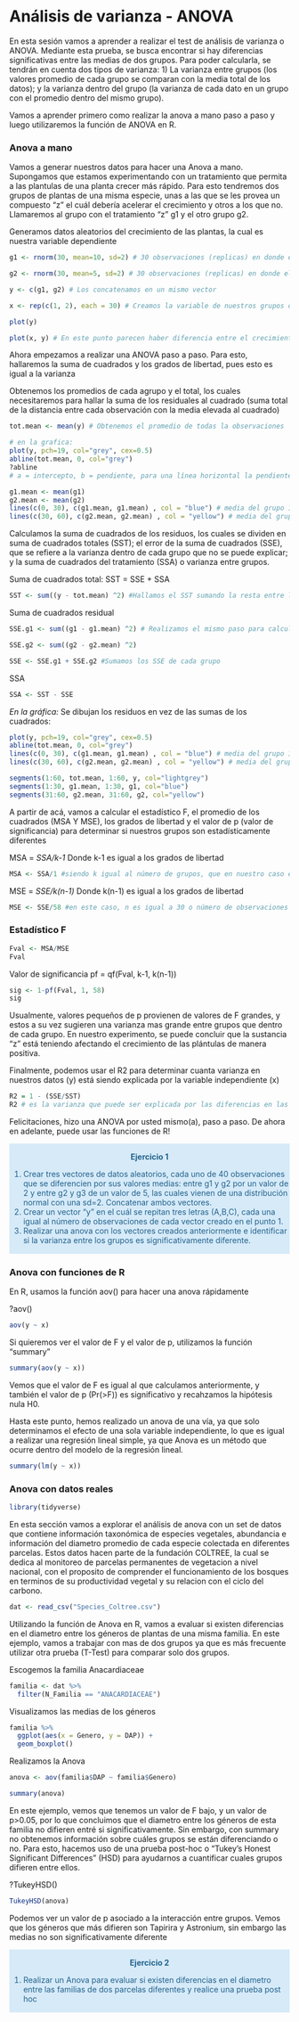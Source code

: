 # Análisis de varianza - ANOVA

En esta sesión vamos a aprender a realizar el test de análisis de varianza o ANOVA. Mediante esta prueba, se busca encontrar si hay diferencias significativas entre las medias de dos grupos. Para poder calcularla, se tendrán en cuenta dos tipos de varianza: 1) La varianza entre grupos (los valores promedio de cada grupo se comparan con la media total de los datos); y la varianza dentro del grupo (la varianza de cada dato en un grupo con el promedio dentro del mismo grupo).

Vamos a aprender primero como realizar la anova a mano paso a paso y luego utilizaremos la función de ANOVA en R.

### Anova a mano

Vamos a generar nuestros datos para hacer una Anova a mano. Supongamos que estamos experimentando con un tratamiento que permita a las plantulas de una planta crecer más rápido. Para esto tendremos dos grupos de plantas de una misma especie, unas a las que se les provea un compuesto "z" el cuál debería acelerar el crecimiento y otros a los que no. Llamaremos al grupo con el tratamiento "z" g1 y el otro grupo g2.

Generamos datos aleatorios del crecimiento de las plantas, la cual es nuestra variable dependiente

```r
g1 <- rnorm(30, mean=10, sd=2) # 30 observaciones (replicas) en donde el crecimiento en promedio es 10, el doble de lo normal

g2 <- rnorm(30, mean=5, sd=2) # 30 observaciones (replicas) en donde el crecimiento en promedio es 5, en ambos grupos la variación en el crecimiento de cada grupo es el mismo, con sd=2

y <- c(g1, g2) # Los concatenamos en un mismo vector

x <- rep(c(1, 2), each = 30) # Creamos la variable de nuestros grupos o variable independiente, el 1 corresponde a las plantulas de g1 y el 2 a los de g2

plot(y)

plot(x, y) # En este punto parecen haber diferencia entre el crecimiento del grupo 1 y 2
```

Ahora empezamos a realizar una ANOVA paso a paso. Para esto, hallaremos la suma de cuadrados y los grados de libertad, pues esto es igual a la varianza

Obtenemos los promedios de cada agrupo y el total, los cuales necesitaremos para hallar la suma de los residuales al cuadrado (suma total de la distancia entre cada observación con la media elevada al cuadrado)

```r
tot.mean <- mean(y) # Obtenemos el promedio de todas la observaciones

# en la grafica: 
plot(y, pch=19, col="grey", cex=0.5) 
abline(tot.mean, 0, col="grey") 
?abline
# a = intercepto, b = pendiente, para una línea horizontal la pendiente (slope) = 0

g1.mean <- mean(g1)
g2.mean <- mean(g2) 
lines(c(0, 30), c(g1.mean, g1.mean) , col = "blue") # media del grupo 1
lines(c(30, 60), c(g2.mean, g2.mean) , col = "yellow") # media del grupo 2
```

Calculamos la suma de cuadrados de los residuos, los cuales se dividen en suma de cuadrados totales (SST); el error de la suma de cuadrados (SSE), que se refiere a la varianza dentro de cada grupo que no se puede explicar; y la suma de cuadrados del tratamiento (SSA) o varianza entre grupos.

Suma de cuadrados total: SST = SSE + SSA

```r
SST <- sum((y - tot.mean) ^2) #Hallamos el SST sumando la resta entre la media de todos los datos con cada observación elevada al cuadrado
```

Suma de cuadrados residual

```r
SSE.g1 <- sum((g1 - g1.mean) ^2) # Realizamos el mismo paso para calcular el SST pero con el subconjunto de datos de cada grupo

SSE.g2 <- sum((g2 - g2.mean) ^2)

SSE <- SSE.g1 + SSE.g2 #Sumamos los SSE de cada grupo
```

SSA

```r
SSA <- SST - SSE 
```

*En la gráfica:*
Se dibujan los residuos en vez de las sumas de los cuadrados:

```r
plot(y, pch=19, col="grey", cex=0.5) 
abline(tot.mean, 0, col="grey")
lines(c(0, 30), c(g1.mean, g1.mean) , col = "blue") # media del grupo 1
lines(c(30, 60), c(g2.mean, g2.mean) , col = "yellow") # media del grupo 2

segments(1:60, tot.mean, 1:60, y, col="lightgrey")
segments(1:30, g1.mean, 1:30, g1, col="blue")
segments(31:60, g2.mean, 31:60, g2, col="yellow")
```

A partir de acá, vamos a calcular el estadístico F, el promedio de los cuadrados (MSA Y MSE), los grados de libertad y el valor de p (valor de significancia) para determinar si nuestros grupos son estadísticamente diferentes

MSA = *SSA/k-1*
Donde k-1 es igual a los grados de libertad

```r
MSA <- SSA/1 #siendo k igual al número de grupos, que en nuestro caso es 2
```

MSE = *SSE/k(n-1)* 
Donde k(n-1) es igual a los grados de libertad
```r
MSE <- SSE/58 #en este caso, n es igual a 30 o número de observaciones por grupo
```

### Estadístico F

```r
Fval <- MSA/MSE 
Fval 
```

Valor de significancia pf = qf(Fval, k-1, k(n-1))

```r
sig <- 1-pf(Fval, 1, 58)
sig
```

Usualmente, valores pequeños de p provienen de valores de F grandes, y estos a su vez sugieren una varianza mas grande entre grupos que dentro de cada grupo. En nuestro experimento, se puede concluir que la sustancia "z" está teniendo afectando el crecimiento de las plántulas de manera positiva.

Finalmente, podemos usar el R2 para determinar cuanta varianza en nuestros datos (y) está siendo explicada por la variable independiente (x)

```r
R2 = 1 - (SSE/SST)
R2 # es la varianza que puede ser explicada por las diferencias en las medias
```

Felicitaciones, hizo una ANOVA por usted mismo(a), paso a paso. De ahora en adelante, puede usar las funciones de R!

<div class="warning" style='padding:0.1em; background-color:#D6EAF8; color:#21618C'>
<span>
<p style='margin-top:1em; text-align:center'>
<b>Ejercicio 1</b></p>
<p style='margin-left:1em;'>
1. Crear tres vectores de datos aleatorios, cada uno de 40 observaciones que se diferencien por sus valores medias: entre g1 y g2 por un valor de 2 y entre g2 y g3 de un valor de 5, las cuales vienen de una distribución normal con una sd=2. Concatenar ambos vectores.
2. Crear un vector "y" en el cuál se repitan tres letras (A,B,C), cada una igual al número de observaciones de cada vector creado en el punto 1.
3. Realizar una anova con los vectores creados anteriormente e identificar si la varianza entre los grupos es significativamente diferente.
</p>
</div>

### Anova con funciones de R  

En R, usamos la función aov() para hacer una anova rápidamente

?aov()

```r
aov(y ~ x)
```

Si quieremos ver el valor de F y el valor de p, utilizamos la función "summary"
```r
summary(aov(y ~ x)) 
```
Vemos que el valor de F es igual al que calculamos anteriormente, y también el valor de p (Pr(>F)) es significativo y recahzamos la hipótesis nula H0. 

Hasta este punto, hemos realizado un anova de una vía, ya que solo determinamos el efecto de una sola variable independiente, lo que es igual a realizar una regresión lineal simple, ya que Anova es un método que ocurre dentro del modelo de la regresión lineal.
```r
summary(lm(y ~ x))
```

### Anova con datos reales

```r
library(tidyverse)
```

En esta sección vamos a explorar el análisis de anova con un set de datos que contiene información taxonómica de especies vegetales, abundancia e información del diametro promedio de cada especie colectada en diferentes parcelas. Estos datos hacen parte de la fundación COLTREE, la cual se dedica al monitoreo de parcelas permanentes de vegetacion a nivel nacional, con el proposito de comprender el funcionamiento de los bosques en terminos de su productividad vegetal y su relacion con el ciclo del carbono.

```r
dat <- read_csv("Species_Coltree.csv")
```

Utilizando la función de Anova en R, vamos a evaluar si existen diferencias en el diametro entre los géneros de plantas de una misma familia. En este ejemplo, vamos a trabajar con mas de dos grupos ya que es más frecuente utilizar otra prueba (T-Test) para comparar solo dos grupos.

Escogemos la familia Anacardiaceae

```r
familia <- dat %>% 
  filter(N_Familia == "ANACARDIACEAE")
```

Visualizamos las medias de los géneros

```r
familia %>% 
  ggplot(aes(x = Genero, y = DAP)) +
  geom_boxplot()
```

Realizamos la Anova

```r
anova <- aov(familia$DAP ~ familia$Genero)

summary(anova)
```

En este ejemplo, vemos que tenemos un valor de F bajo, y un valor de p>0.05, por lo que concluimos que el diametro entre los géneros de esta familia no difieren entré si significativamente. Sin embargo, con summary no obtenemos información sobre cuáles grupos se están diferenciando o no. Para esto, hacemos uso de una prueba post-hoc o "Tukey's Honest Significant Differences" (HSD) para ayudarnos a cuantificar cuales grupos difieren entre ellos.

?TukeyHSD()

```r
TukeyHSD(anova)
```

Podemos ver un valor de p asociado a la interacción entre grupos. Vemos que los géneros que más difieren son Tapirira y Astronium, sin embargo las medias no son significativamente diferente

<div class="warning" style='padding:0.1em; background-color:#D6EAF8; color:#21618C'>
<span>
<p style='margin-top:1em; text-align:center'>
<b>Ejercicio 2</b></p>
<p style='margin-left:1em;'>
1. Realizar un Anova para evaluar si existen diferencias en el diametro entre las familias de dos parcelas diferentes y realice una prueba post hoc
</p>
</div>
